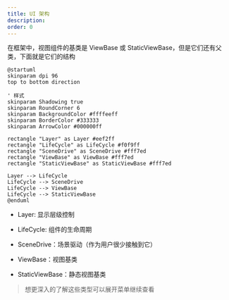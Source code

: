```yaml
---
title: UI 架构
description:
order: 0
---
```


在框架中，视图组件的基类是 ViewBase 或 StaticViewBase，但是它们还有父类，下面就是它们的结构

```plantuml
@startuml
skinparam dpi 96
top to bottom direction

' 样式
skinparam Shadowing true
skinparam RoundCorner 6
skinparam BackgroundColor #ffffeeff
skinparam BorderColor #333333
skinparam ArrowColor #000000ff

rectangle "Layer" as Layer #eef2ff
rectangle "LifeCycle" as LifeCycle #f0f9ff
rectangle "SceneDrive" as SceneDrive #fff7ed
rectangle "ViewBase" as ViewBase #fff7ed
rectangle "StaticViewBase" as StaticViewBase #fff7ed

Layer --> LifeCycle
LifeCycle --> SceneDrive
LifeCycle --> ViewBase
LifeCycle --> StaticViewBase
@enduml
```

-   Layer: 显示层级控制

-   LifeCycle: 组件的生命周期

-   SceneDrive：场景驱动（作为用户很少接触到它）

-   ViewBase：视图基类

-   StaticViewBase：静态视图基类

> 想更深入的了解这些类型可以展开菜单继续查看
